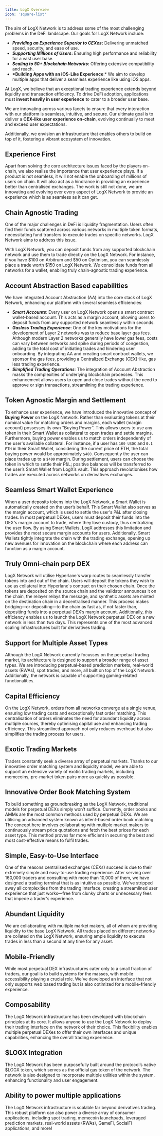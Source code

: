```yaml
---
title: LogX Overview
icon: 'square-list'
---
```


The aim of LogX Network is to address some of the most challenging problems in the DeFi landscape. Our goals for LogX Network include:

-   **_Providing an Experience Superior to CEXes_:** Delivering unmatched speed, security, and ease of use.
-   **_Supporting Millions of Users_:** Ensuring high performance and reliability for a vast user base.
-   **_Scaling to 50+ Blockchain Networks:_** Offering extensive compatibility and reach.
-   **\*Building Apps with an iOS-Like Experience**:\* We aim to develop multiple apps that deliver a seamless experience like using iOS apps.

At LogX, we believe that an exceptional trading experience extends beyond liquidity and transaction efficiency. To drive DeFi adoption, applications must **invest heavily in user experience** to cater to a broader user base.

We are innovating across various facets to ensure that every interaction with our platform is seamless, intuitive, and secure. Our ultimate goal is to deliver a **CEX-like user experience on-chain**, evolving continually to meet and exceed user expectations.

Additionally, we envision an infrastructure that enables others to build on top of it, fostering a vibrant ecosystem of innovation.

## Experience First

Apart from solving the core architecture issues faced by the players on-chain, we also realise the importance that user experience plays. If a product is not seamless, it will not enable the onboarding of millions of users on chain. It will also act as a hindrance in providing an experience better than centralised exchanges. The work is still not done, we are innovating and evolving over every aspect of LogX Network to provide an experience which is as seamless as it can get.

## **Chain Agnostic Trading**

One of the major challenges in DeFi is liquidity fragmentation. Users often find their funds scattered across various networks in multiple token formats, necessitating fund transfers to execute trades on specific networks. LogX Network aims to address this issue.

With LogX Network, you can deposit funds from any supported blockchain network and use them to trade directly on the LogX Network. For instance, if you have $100 on Arbitrum and $50 on Optimism, you can seamlessly place a trade worth $150 on LogX Network. We consolidate funds from all networks for a wallet, enabling truly chain-agnostic trading experience.

## **Account Abstraction Based capabilities**

We have integrated Account Abstraction (AA) into the core stack of LogX Network, enhancing our platform with several seamless efficiencies:

-   **_Smart Accounts_**: Every user on LogX Network opens a smart contract wallet-based account. This acts as a margin account, allowing users to deposit funds from any supported network seamlessly within seconds.
-   **_Gasless Trading Experience_**: One of the key motivations for the development of Layer 2 networks was to reduce base layer gas fees. Although modern Layer 2 networks generally have lower gas fees, costs can vary between networks and spike during periods of congestion, adding to the total cost of initiating trades and hindering user onboarding. By integrating AA and creating smart contract wallets, we sponsor the gas fees, providing a Centralized Exchange (CEX)-like, gas less trading experience.
-   **_Simplified Trading Operations_**: The integration of Account Abstraction masks the complexities of underlying blockchain processes. This enhancement allows users to open and close trades without the need to approve or sign transactions, streamlining the trading experience.

## Token Agnostic Margin and Settlement

To enhance user experience, we have introduced the innovative concept of **Buying Power** on the LogX Network. Rather than evaluating tokens at their nominal value for matching orders and margins, each wallet (margin account) possesses its own “Buying Power”. This allows users to use any token in their Smart Wallet as collateral to open trades and settle margins. Furthermore, buying power enables us to match orders independently of the user's available collateral. For instance, if a user has `100 USDC` and `0.1 ETH` in their Smart Wallet, considering the current price of ETH, the total buying power would be approximately `$400`. Consequently the user can place trades up to a `$400` margin. During settlement, users can choose the token in which to settle their P&L; positive balances will be transferred to the user’s Smart Wallet from LogX’s vault. This approach revolutionises how trades are executed across networks on derivatives exchanges.

## Seamless Smart Wallet Experience

When a user deposits tokens into the LogX Network, a Smart Wallet is automatically created on the user’s behalf. This Smart Wallet also serves as the margin account, which is used to settle the user's P&L after closing trades. In most perpetual DEXes, users must deposit their funds into the DEX's margin account to trade, where they lose custody, thus centralizing the user flow. By using Smart Wallets, LogX addresses this limitation and provides the most secure margin accounts for users. Additionally, Smart Wallets tightly integrate the chain with the trading exchange, opening up new avenues for innovation on the blockchain where each address can function as a margin account.

## Truly Omni-chain perp DEX

LogX Network will utilise Hyperlane's warp routes to seamlessly transfer tokens into and out of the chain. Users will deposit the tokens they wish to use as collateral into Hyperlane's contract on their chosen chain. Once the tokens are deposited on the source chain and the validator announces it on the chain, the relayer relays the message, and synthetic assets are minted on the destination chain in a decentralised manner. This process makes bridging—or depositing—to the chain as fast as, if not faster than, depositing funds into a perpetual DEX’s margin account. Additionally, this efficiency enables us to launch the LogX Network perpetual DEX on a new network in less than two days. This represents one of the most advanced scaling infrastructures built for derivatives trading.

## Support for Multiple Asset Types

Although the LogX Network currently focusses on the perpetual trading market, its architecture is designed to support a broader range of asset types. We are introducing perpetual-based prediction markets, real-world assets (RWAs), spot trades, and more, all built on top of the LogX Network. Additionally, the network is capable of supporting gaming-related functionalities.

## **Capital Efficiency**

On the LogX Network, orders from all networks converge at a single venue, ensuring low trading costs and exceptionally fast order matching. This centralisation of orders eliminates the need for abundant liquidity across multiple sources, thereby optimising capital use and enhancing trading efficiency. This streamlined approach not only reduces overhead but also simplifies the trading process for users.

## Exotic Trading Markets

Traders constantly seek a diverse array of perpetual markets. Thanks to our innovative order matching system and liquidity model, we are able to support an extensive variety of exotic trading markets, including memecoins, pre-market token pairs more as quickly as possible.

## Innovative Order Book Matching System

To build something as groundbreaking as the LogX Network, traditional models for perpetual DEXs simply won’t suffice. Currently, order books and AMMs are the most common methods used by perpetual DEXs. We are utilising an advanced system known as intent-based order book matching. The concept here involves collaborating with multiple market makers to continuously stream price quotations and fetch the best prices for each asset type. This method proves far more efficient in securing the best and most cost-effective means to fulfil trades.

## Simple, Easy-to-Use Interface

One of the reasons centralised exchanges (CEXs) succeed is due to their extremely simple and easy-to-use trading experience. After serving over 160,000 traders and consulting with more than 10,000 of them, we have designed a trading terminal that is as intuitive as possible. We've stripped away all complexities from the trading interface, creating a streamlined user experience that just works—free from clunky charts or unnecessary fees that impede a trader's experience.

## Abundant Liquidity

We are collaborating with multiple market makers, all of whom are providing liquidity to the base LogX Network. All trades placed on different networks are collated on the LogX Network, ensuring ample liquidity to execute trades in less than a second at any time for any asset.

## Mobile-Friendly

While most perpetual DEX infrastructures cater only to a small fraction of traders, our goal is to build systems for the masses, with mobile accessibility playing a crucial role. We've developed an interface that not only supports web based trading but is also optimized for a mobile-friendly experience.

## Composability

The LogX Network infrastructure has been developed with blockchain principles at its core. It allows anyone to use the LogX Network to deploy their trading interface on the network of their choice. This flexibility enables multiple perpetual DEXes to offer their own interfaces and unique capabilities, enhancing the overall trading experience.

## $LOGX Integration

The LogX Network has been purposefully built around the protocol’s native $LOGX token, which serves as the official gas token of the network. The network is also designed to incorporate multiple utilities within the system, enhancing functionality and user engagement.

## **Ability to power multiple applications**

The LogX Network infrastructure is scalable far beyond derivatives trading. This robust platform can also power a diverse array of consumer applications, including spot trading, memecoin launchpads, leveraged prediction markets, real-world assets (RWAs), GameFi, SocialFi applications, and more!
